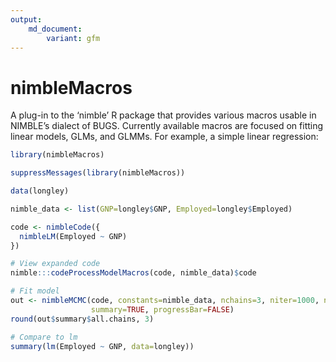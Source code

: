 ```yaml
---
output: 
    md_document:
        variant: gfm
---
```


# nimbleMacros

A plug-in to the 'nimble' R package that provides various macros usable in NIMBLE's dialect of BUGS.
Currently available macros are focused on fitting linear models, GLMs, and GLMMs.
For example, a simple linear regression:

```r
library(nimbleMacros)
```

```r
suppressMessages(library(nimbleMacros))
```

```r
data(longley)

nimble_data <- list(GNP=longley$GNP, Employed=longley$Employed)

code <- nimbleCode({
  nimbleLM(Employed ~ GNP)
})

# View expanded code
nimble:::codeProcessModelMacros(code, nimble_data)$code
```

```r
# Fit model
out <- nimbleMCMC(code, constants=nimble_data, nchains=3, niter=1000, nburnin=500,
                  summary=TRUE, progressBar=FALSE)
round(out$summary$all.chains, 3)
```

```r
# Compare to lm
summary(lm(Employed ~ GNP, data=longley))
```
